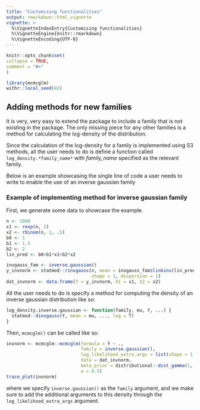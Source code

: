 ```yaml
---
title: "Customising functionalities"
output: rmarkdown::html_vignette
vignette: >
  %\VignetteIndexEntry{Customising functionalities}
  %\VignetteEngine{knitr::rmarkdown}
  %\VignetteEncoding{UTF-8}
---
```

  
```r
knitr::opts_chunk$set(
collapse = TRUE,
comment = "#>"
)
```

```r
library(mcmcglm)
withr::local_seed(42)
```

## Adding methods for new families

It is very, very easy to extend the package to include a family that is not existing in the package. The only missing piece for any other families is a method for calculating the log-density of the distribution.

Since the calculation of the log-density for a family is implemented using S3 methods, all the user needs to do is define a function called `log_density.*family_name*` with *family_name* specified as the relevant family.

Below is an example showcasing the single line of code a user needs to write to enable the use of an inverse gaussian family

### Example of implementing method for inverse gaussian family

First, we generate some data to showcase the example.
```r
n <- 1000
x1 <- rexp(n, 2)
x2 <- rbinom(n, 1, .5)
b0 <- 1
b1 <- 1.5
b2 <- 2
lin_pred <- b0+b1*x1+b2*x2

invgauss_fam <- inverse.gaussian()
y_invnorm <- statmod::rinvgauss(n, mean = invgauss_fam$linkinv(lin_pred),
                                shape = 1, dispersion = 1)
dat_invnorm <- data.frame(Y = y_invnorm, X1 = x1, X2 = x2)
```

All the user needs to do is specify a method for computing the density of an inverse gaussian distribution like so:
```r
log_density.inverse.gaussian <- function(family, mu, Y, ...) {
  statmod::dinvgauss(Y, mean = mu, ..., log = T)
}
```

Then, `mcmcglm()` can be called like so:
```r
invnorm <- mcmcglm::mcmcglm(formula = Y ~ .,
                            family = inverse.gaussian(),
                            log_likelihood_extra_args = list(shape = 1, dispersion = 1),
                            data = dat_invnorm,
                            beta_prior = distributional::dist_gamma(1, 1),
                            w = 0.5)
trace_plot(invnorm)
```

where we specify `inverse.gaussian()` as the `family` argument, and we make sure to add the additional arguments to this density through the `log_likelihood_extra_args` argument.
